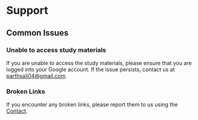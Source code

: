 # Support

## Common Issues

### Unable to access study materials

If you are unable to access the study materials, please ensure that you are logged into your Google account. If the issue persists, contact us at [parthsali04@gmail.com](mailto:parthsali04@gmail.com).

### Broken Links

If you encounter any broken links, please report them to us using the [Contact](/contact).
